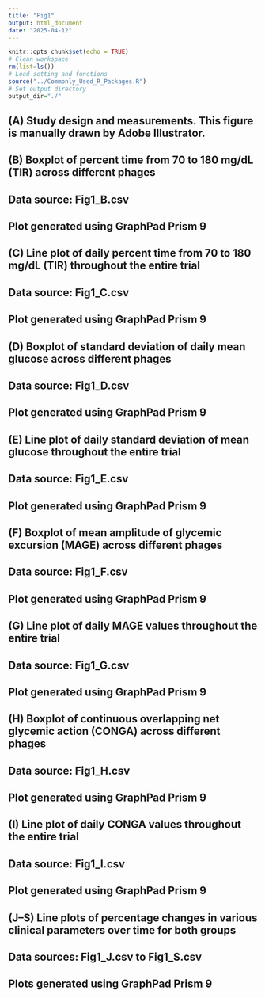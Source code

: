 ---
title: "Fig1"
output: html_document
date: "2025-04-12"
---

```{r setup, include=FALSE}
knitr::opts_chunk$set(echo = TRUE)
# Clean workspace
rm(list=ls()) 
# Load setting and functions
source("../Commonly_Used_R_Packages.R")
# Set output directory
output_dir="./"
```

## (A) Study design and measurements. This figure is manually drawn by Adobe Illustrator.

## (B) Boxplot of percent time from 70 to 180 mg/dL (TIR) across different phages
## Data source: Fig1_B.csv
## Plot generated using GraphPad Prism 9

## (C) Line plot of daily percent time from 70 to 180 mg/dL (TIR) throughout the entire trial
## Data source: Fig1_C.csv
## Plot generated using GraphPad Prism 9

## (D) Boxplot of standard deviation of daily mean glucose across different phages
## Data source: Fig1_D.csv
## Plot generated using GraphPad Prism 9

## (E) Line plot of daily standard deviation of mean glucose throughout the entire trial
## Data source: Fig1_E.csv
## Plot generated using GraphPad Prism 9

## (F) Boxplot of mean amplitude of glycemic excursion (MAGE) across different phages
## Data source: Fig1_F.csv
## Plot generated using GraphPad Prism 9

## (G) Line plot of daily MAGE values throughout the entire trial
## Data source: Fig1_G.csv
## Plot generated using GraphPad Prism 9

## (H) Boxplot of continuous overlapping net glycemic action (CONGA) across different phages
## Data source: Fig1_H.csv
## Plot generated using GraphPad Prism 9

## (I) Line plot of daily CONGA values throughout the entire trial
## Data source: Fig1_I.csv
## Plot generated using GraphPad Prism 9

## (J–S) Line plots of percentage changes in various clinical parameters over time for both groups
## Data sources: Fig1_J.csv to Fig1_S.csv
## Plots generated using GraphPad Prism 9

